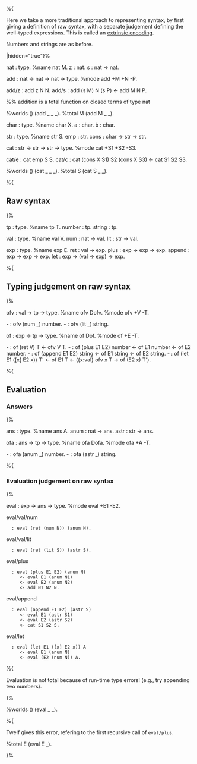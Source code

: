 %{

{{Summer school 2008
   |prev=Typed arithmetic expressions
   |prevname=Typed arithmetic expressions
   |next=Exercises 1
   |nextname=Exercises 1
   }}

Here we take a more traditional approach to representing syntax, by
first giving a definition of raw syntax, with a separate judgement
defining the well-typed expressions.  This is called an [[extrinsic encoding]].

Numbers and strings are as before.

|hidden="true"}%

nat : type.             %name nat M.
z : nat.
s : nat -> nat.

add : nat -> nat -> nat -> type.
%mode add +M +N -P.

add/z : add z N N.
add/s : add (s M) N (s P) <- add M N P.

%% addition is a total function on closed terms of type nat

%worlds () (add _ _ _).
%total M (add M _ _).

char : type.				%name char X.
a : char.
b : char.

str : type.				%name str S.
emp : str.
cons : char -> str -> str.

cat : str -> str -> str -> type.
%mode cat +S1 +S2 -S3.

cat/e : cat emp S S.
cat/c : cat (cons X S1) S2 (cons X S3) <- cat S1 S2 S3.

%worlds () (cat _ _ _).
%total S (cat S _ _).

%{

== Raw syntax ==

}%

tp : type.				%name tp T.
number : tp.
string : tp.

val : type.				%name val V.
num : nat -> val.
lit : str -> val.

exp : type.				%name exp E.
ret : val -> exp.
plus : exp -> exp -> exp.
append : exp -> exp -> exp.
let : exp -> (val -> exp) -> exp.

%{

== Typing judgement on raw syntax ==

}%

ofv : val -> tp -> type.		%name ofv Dofv.
%mode ofv +V -T.

- : ofv (num _) number.
- : ofv (lit _) string.

of : exp -> tp -> type.			%name of Dof.
%mode of +E -T.

- : of (ret V) T <- ofv V T.
- : of (plus E1 E2) number <- of E1 number <- of E2 number.
- : of (append E1 E2) string <- of E1 string <- of E2 string.
- : of (let E1 ([x] E2 x)) T' <- of E1 T <- ({x:val} ofv x T -> of (E2 x) T').

%{

== Evaluation ==

=== Answers ===

}%

ans : type.				%name ans A.
anum : nat -> ans.
astr : str -> ans.

ofa : ans -> tp -> type.		%name ofa Dofa.
%mode ofa +A -T.

- : ofa (anum _) number.
- : ofa (astr _) string.

%{

=== Evaluation judgement on raw syntax ===

}%

eval : exp -> ans -> type.
%mode eval +E1 -E2.

eval/val/num
   : eval (ret (num N)) (anum N).

eval/val/lit
   : eval (ret (lit S)) (astr S).

eval/plus
   : eval (plus E1 E2) (anum N)
      <- eval E1 (anum N1)
      <- eval E2 (anum N2)
      <- add N1 N2 N.

eval/append
   : eval (append E1 E2) (astr S)
      <- eval E1 (astr S1)
      <- eval E2 (astr S2)
      <- cat S1 S2 S.

eval/let
   : eval (let E1 ([x] E2 x)) A
      <- eval E1 (anum N)
      <- eval (E2 (num N)) A.

%{

Evaluation is not total because of run-time type errors!  (e.g., try
appending two numbers).  

}%

%worlds () (eval _ _).

%{

Twelf gives this error, refering to the first recursive call of <tt>eval/plus</tt>.

<twelf check="decl">
%total E (eval E _).
</twelf>

{{Summer school 2008
   |prev=Typed arithmetic expressions
   |prevname=Typed arithmetic expressions
   |next=Exercises 1
   |nextname=Exercises 1
   }}

}%